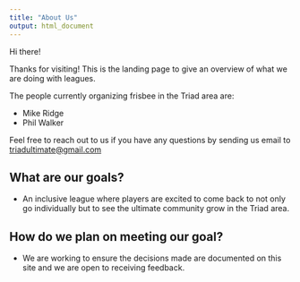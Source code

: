 ```yaml
---
title: "About Us"
output: html_document
---
```


Hi there!

Thanks for visiting! This is the landing page to give an overview of what we are doing with leagues.

The people currently organizing frisbee in the Triad area are:

* Mike Ridge  
* Phil Walker

Feel free to reach out to us if you have any questions by sending us email to <triadultimate@gmail.com>


## What are our goals?  

* An inclusive league where players are excited to come back to not only go individually but to see the ultimate community grow in the Triad area.


## How do we plan on meeting our goal?

* We are working to ensure the decisions made are documented on this site and we are open to receiving feedback.





